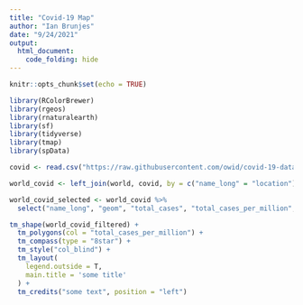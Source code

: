 ```yaml
---
title: "Covid-19 Map"
author: "Ian Brunjes"
date: "9/24/2021"
output:
  html_document:
    code_folding: hide
---
```


```r
knitr::opts_chunk$set(echo = TRUE)

library(RColorBrewer)
library(rgeos)
library(rnaturalearth)
library(sf)
library(tidyverse)
library(tmap)
library(spData)
```

```r
covid <- read.csv("https://raw.githubusercontent.com/owid/covid-19-data/master/public/data/latest/owid-covid-latest.csv")

world_covid <- left_join(world, covid, by = c("name_long" = "location"))

world_covid_selected <- world_covid %>% 
  select("name_long", "geom", "total_cases", "total_cases_per_million", "total_deaths", "total_vaccinations", "people_fully_vaccinated")

tm_shape(world_covid_filtered) +
  tm_polygons(col = "total_cases_per_million") +
  tm_compass(type = "8star") +
  tm_style("col_blind") +
  tm_layout(
    legend.outside = T,
    main.title = 'some title'
  ) +
  tm_credits("some text", position = "left")

```


